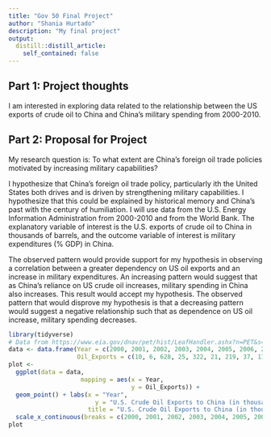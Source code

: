 ```yaml
---
title: "Gov 50 Final Project"
author: "Shania Hurtado"
description: "My final project"
output:
  distill::distill_article:
    self_contained: false
---
```




## Part 1: Project thoughts

I am interested in exploring data related to the relationship between the US exports of crude oil to China and China's military spending from 2000-2010. 

## Part 2: Proposal for Project

My research question is: To what extent are China's foreign oil trade policies motivated by increasing military capabilities?

I hypothesize that China's foreign oil trade policy, particularly ith the United States both drives and is driven by strengthening military capabilities. I hypothesize that this could be explained by historical memory and China's past with the century of humiliation. I will use data from the U.S. Energy Information Administration from 2000-2010 and from the World Bank. The explanatory variable of interest is the U.S. exports of crude oil to China in thousands of barrels, and the outcome variable of interest is military expenditures (% GDP) in China. 

The observed pattern would provide support for my hypothesis in observing a correlation between a greater dependency on US oil exports and an increase in military expenditures. An increasing pattern would suggest that as China's reliance on US crude oil increases, military spending in China also increases. This result would accept my hypothesis. The observed pattern that would disprove my hypothesis is that a decreasing pattern would suggest a negative relationship such that as dependence on US oil increase, military spending decreases. 


```r
library(tidyverse)
# Data from https://www.eia.gov/dnav/pet/hist/LeafHandler.ashx?n=PET&s=MTTEXCH1&f=M
data <- data.frame(Year = c(2000, 2001, 2002, 2003, 2004, 2005, 2006, 2007, 2008, 2009, 2010),
                   Oil_Exports = c(10, 6, 628, 25, 322, 21, 219, 37, 118, 1111, 1652))
plot <- 
  ggplot(data = data,
                    mapping = aes(x = Year,
                                  y = Oil_Exports)) +
  geom_point() + labs(x = "Year",
                        y = "U.S. Crude Oil Exports to China (in thousands of barrels)",
                      title = "U.S. Crude Oil Exports to China (in thousands of barrels), 2000-2010", caption = "Source: U.S. Energy Information Administration") +
  scale_x_continuous(breaks = c(2000, 2001, 2002, 2003, 2004, 2005, 2006, 2007, 2008, 2009, 2010))
plot

```